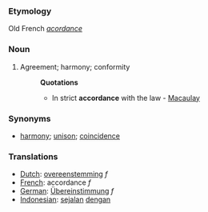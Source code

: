 ===Etymology===
Old French ''[[acordance]]''
===Noun===
#Agreement; harmony; conformity
#:'''Quotations'''
#:*In strict '''accordance''' with the law - [[Macaulay]]
===Synonyms===
*[[harmony]]; [[unison]]; [[coincidence]]
=== Translations ===
*[[Dutch]]: [[overeenstemming]] ''f''
*[[French]]: accordance ''f''
*[[German]]: [[Übereinstimmung]] ''f''
*[[Indonesian]]: [[jalan|sejalan]] [[dengan]]